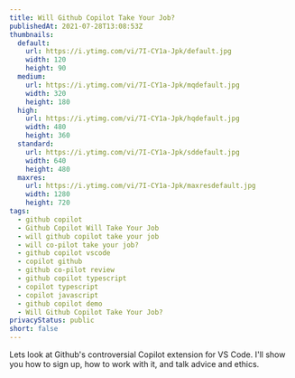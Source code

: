 ```yaml
---
title: Will Github Copilot Take Your Job?
publishedAt: 2021-07-28T13:08:53Z
thumbnails:
  default:
    url: https://i.ytimg.com/vi/7I-CY1a-Jpk/default.jpg
    width: 120
    height: 90
  medium:
    url: https://i.ytimg.com/vi/7I-CY1a-Jpk/mqdefault.jpg
    width: 320
    height: 180
  high:
    url: https://i.ytimg.com/vi/7I-CY1a-Jpk/hqdefault.jpg
    width: 480
    height: 360
  standard:
    url: https://i.ytimg.com/vi/7I-CY1a-Jpk/sddefault.jpg
    width: 640
    height: 480
  maxres:
    url: https://i.ytimg.com/vi/7I-CY1a-Jpk/maxresdefault.jpg
    width: 1280
    height: 720
tags:
  - github copilot
  - Github Copilot Will Take Your Job
  - will github copilot take your job
  - will co-pilot take your job?
  - github copilot vscode
  - copilot github
  - github co-pilot review
  - github copilot typescript
  - copilot typescript
  - copilot javascript
  - github copilot demo
  - Will Github Copilot Take Your Job?
privacyStatus: public
short: false
---
```

  
Lets look at Github's controversial Copilot extension for VS Code. I'll show you how to sign up, how to work with it, and talk advice and ethics.
